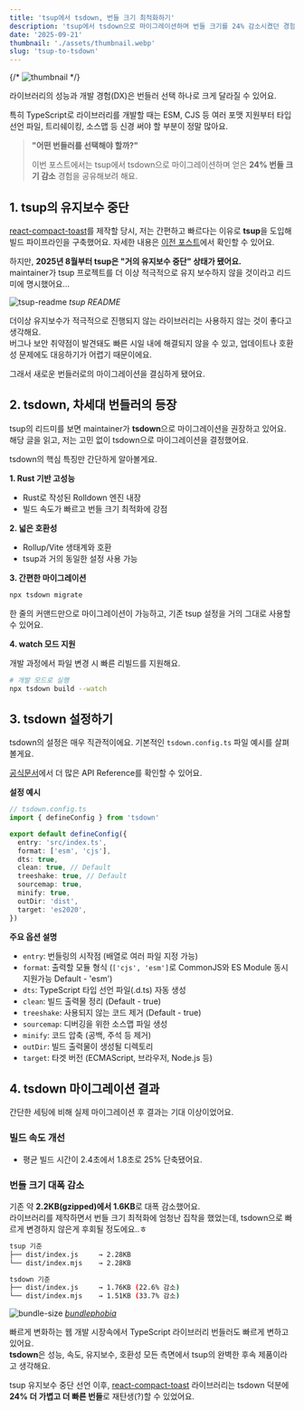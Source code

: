 ```yaml
---
title: 'tsup에서 tsdown, 번들 크기 최적화하기'
description: 'tsup에서 tsdown으로 마이그레이션하며 번들 크기를 24% 감소시켰던 경험을 공유해요.'
date: '2025-09-21'
thumbnail: './assets/thumbnail.webp'
slug: 'tsup-to-tsdown'
---
```


{/* ![thumbnail](./assets/thumbnail.webp) */}

라이브러리의 성능과 개발 경험(DX)은 번들러 선택 하나로 크게 달라질 수 있어요.

특히 TypeScript로 라이브러리를 개발할 때는 ESM, CJS 등 여러 포맷 지원부터 타입 선언 파일, 트리쉐이킹, 소스맵 등 신경 써야 할 부분이 정말 많아요.

> **"어떤 번들러를 선택해야 할까?"**
>
> 이번 포스트에서는 tsup에서 tsdown으로 마이그레이션하며 얻은 **24% 번들 크기 감소** 경험을 공유해보려 해요.

## 1. tsup의 유지보수 중단

[react-compact-toast](https://github.com/m2na7/react-compact-toast)를 제작할 당시, 저는 간편하고 빠르다는 이유로 **tsup**을 도입해 빌드 파이프라인을 구축했어요.
자세한 내용은 [이전 포스트](https://m2na.dev/posts/react-compact-toast-part2#3-%EB%B2%88%EB%93%A4%EB%A7%81-%EB%8F%84%EA%B5%AC-%EC%84%A0%ED%83%9D:~:text=%EB%94%94%EB%B2%84%EA%B9%85%ED%95%A0%20%EC%88%98%EB%8F%84%20%EC%9E%88%EC%96%B4%EC%9A%94.-,3.%20%EB%B2%88%EB%93%A4%EB%A7%81%20%EB%8F%84%EA%B5%AC%20%EC%84%A0%ED%83%9D,-%EC%B2%98%EC%9D%8C%EC%97%90%EB%8A%94%20%EB%B2%88%EB%93%A4%EB%A7%81%20%EB%8F%84%EA%B5%AC%EB%A1%9C)에서 확인할 수 있어요.

하지만, **2025년 8월부터 tsup은 "거의 유지보수 중단" 상태가 됐어요.**  
maintainer가 tsup 프로젝트를 더 이상 적극적으로 유지 보수하지 않을 것이라고 리드미에 명시했어요...

![tsup-readme](./assets/tsup-readme.webp)
_tsup README_

더이상 유지보수가 적극적으로 진행되지 않는 라이브러리는 사용하지 않는 것이 좋다고 생각해요.  
버그나 보안 취약점이 발견돼도 빠른 시일 내에 해결되지 않을 수 있고, 업데이트나 호환성 문제에도 대응하기가 어렵기 때문이에요.

그래서 새로운 번들러로의 마이그레이션을 결심하게 됐어요.

## 2. tsdown, 차세대 번들러의 등장

tsup의 리드미를 보면 maintainer가 **tsdown**으로 마이그레이션을 권장하고 있어요.  
해당 글을 읽고, 저는 고민 없이 tsdown으로 마이그레이션을 결정했어요.

tsdown의 핵심 특징만 간단하게 알아볼게요.

**1. Rust 기반 고성능**

- Rust로 작성된 Rolldown 엔진 내장
- 빌드 속도가 빠르고 번들 크기 최적화에 강점

**2. 넓은 호환성**

- Rollup/Vite 생태계와 호환
- tsup과 거의 동일한 설정 사용 가능

**3. 간편한 마이그레이션**

```bash
npx tsdown migrate
```

한 줄의 커맨드만으로 마이그레이션이 가능하고, 기존 tsup 설정을 거의 그대로 사용할 수 있어요.

**4. watch 모드 지원**

개발 과정에서 파일 변경 시 빠른 리빌드를 지원해요.

```bash
# 개발 모드로 실행
npx tsdown build --watch
```

## 3. tsdown 설정하기

tsdown의 설정은 매우 직관적이에요. 기본적인 `tsdown.config.ts` 파일 예시를 살펴볼게요.

[공식문서](https://tsdown.dev/reference/api/Interface.Options)에서 더 많은 API Reference를 확인할 수 있어요.

**설정 예시**

```typescript
// tsdown.config.ts
import { defineConfig } from 'tsdown'

export default defineConfig({
  entry: 'src/index.ts',
  format: ['esm', 'cjs'],
  dts: true,
  clean: true, // Default
  treeshake: true, // Default
  sourcemap: true,
  minify: true,
  outDir: 'dist',
  target: 'es2020',
})
```

**주요 옵션 설명**

- `entry`: 번들링의 시작점 (배열로 여러 파일 지정 가능)
- `format`: 출력할 모듈 형식 (`['cjs', 'esm']`로 CommonJS와 ES Module 동시 지원가능 Default - 'esm')
- `dts`: TypeScript 타입 선언 파일(.d.ts) 자동 생성
- `clean`: 빌드 출력물 정리 (Default - true)
- `treeshake`: 사용되지 않는 코드 제거 (Default - true)
- `sourcemap`: 디버깅을 위한 소스맵 파일 생성
- `minify`: 코드 압축 (공백, 주석 등 제거)
- `outDir`: 빌드 출력물이 생성될 디렉토리
- `target`: 타겟 버전 (ECMAScript, 브라우저, Node.js 등)

## 4. tsdown 마이그레이션 결과

간단한 세팅에 비해 실제 마이그레이션 후 결과는 기대 이상이었어요.

### 빌드 속도 개선

- 평균 빌드 시간이 2.4초에서 1.8초로 25% 단축됐어요.

### 번들 크기 대폭 감소

기존 약 **2.2KB(gzipped)에서 1.6KB**로 대폭 감소했어요.  
라이브러리를 제작하면서 번들 크기 최적화에 엄청난 집착을 했었는데, tsdown으로 빠르게 변경하지 않은게 후회될 정도에요..ㅎ

```bash
tsup 기준
├── dist/index.js     → 2.28KB
└── dist/index.mjs    → 2.28KB

tsdown 기준
├── dist/index.js     → 1.76KB (22.6% 감소)
└── dist/index.mjs    → 1.51KB (33.7% 감소)
```

![bundle-size](./assets/bundle-size.webp)
_[bundlephobia](https://bundlephobia.com/package/react-compact-toast@0.2.3)_

빠르게 변화하는 웹 개발 시장속에서 TypeScript 라이브러리 번들러도 빠르게 변하고 있어요.  
**tsdown**은 성능, 속도, 유지보수, 호환성 모든 측면에서 tsup의 완벽한 후속 제품이라고 생각해요.

tsup 유지보수 중단 선언 이후, [react-compact-toast](https://github.com/m2na7/react-compact-toast) 라이브러리는 tsdown 덕분에 **24% 더 가볍고 더 빠른 번들**로 재탄생(?)할 수 있었어요.
